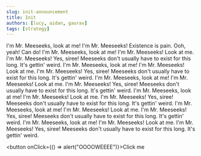 ```yaml
---
slug: init-announcement
title: Init
authors: [lucy, aidan, gaurav]
tags: [strategy]
---
```


I'm Mr. Meeseeks, look at me! I'm Mr. Meeseeks! Existence is pain. Ooh, yeah! Can do! I'm Mr. Meeseeks, look at me! I'm Mr. Meeseeks! Look at me. I'm Mr. Meeseeks! Yes, siree! Meeseeks don't usually have to exist for this long. It's gettin' weird. I'm Mr. Meeseeks, look at me! I'm Mr. Meeseeks! Look at me. I'm Mr. Meeseeks! Yes, siree! Meeseeks don't usually have to exist for this long. It's gettin' weird. I'm Mr. Meeseeks, look at me! I'm Mr. Meeseeks! Look at me. I'm Mr. Meeseeks! Yes, siree! Meeseeks don't usually have to exist for this long. It's gettin' weird. I'm Mr. Meeseeks, look at me! I'm Mr. Meeseeks! Look at me. I'm Mr. Meeseeks! Yes, siree! Meeseeks don't usually have to exist for this long. It's gettin' weird. I'm Mr. Meeseeks, look at me! I'm Mr. Meeseeks! Look at me. I'm Mr. Meeseeks! Yes, siree! Meeseeks don't usually have to exist for this long. It's gettin' weird. I'm Mr. Meeseeks, look at me! I'm Mr. Meeseeks! Look at me. I'm Mr. Meeseeks! Yes, siree! Meeseeks don't usually have to exist for this long. It's gettin' weird.

<button onClick={() => alert("OOOOWEEEE")}>Click me</button>
